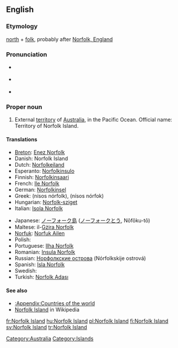==English==
{{wikipedia}}

===Etymology===
[[north]] + [[folk]], probably after [[w:Norfolk, England|Norfolk, England]]

===Pronunciation===
* {{a|UK}} {{IPA|/ˈnɔː.fək ˈaɪ.lənd/}}
* {{a|US}} {{IPA|/ˈnɔɹ.fɔk ˈaɪ.lənd/}}
* {{audio|en-us-Norfolk Island.ogg|Audio (US)}}

===Proper noun===
{{en-proper noun|sg=[[Norfolk]] [[island|Island]]}}

# External [[territory]] of [[Australia]], in the Pacific Ocean. Official name: Territory of Norfolk Island.

====Translations====
{{trans-top|Territory of Norfolk Island}}
* [[Breton]]: [[Enez Norfolk]]
* Danish: Norfolk Island
* Dutch: [[Norfolkeiland]]
* Esperanto: [[Norfolkinsulo]]
* Finnish: [[Norfolkinsaari]]
* French: [[Ile Norfolk]]
* German: [[Norfolkinsel]]
* Greek: {{t|el|Νήσος Νόρφολκ|f|sc=Grek}} (nísos nórfolk), {{t|el|Νήσος Νόρφοκ|f|sc=Grek}} (nísos nórfok)
* Hungarian: [[Norfolk-sziget]]
* Italian: [[Isola Norfolk]]
{{trans-mid}}
* Japanese: [[ノーフォーク島]] ([[ノーフォーク]][[とう]], Nōfōku-tō)
* Maltese: il-[[Gżira Norfolk]]
* [[Norfuk]]: [[Norfuk Ailen]]
* Polish: {{t+|pl|Norfolk}}
* Portuguese: [[Ilha Norfolk]]
* Romanian: [[Insula Norfolk]]
* Russian: [[Норфолкские острова]] (Nórfolkskije ostrová)
* Spanish: [[Isla Norfolk]]
* Swedish: {{t+|sv|Norfolkön}}
* Turkish: [[Norfolk Adası]]
{{trans-bottom}}

====See also====
*[[:Appendix:Countries of the world]]
*[[w:Norfolk Island|Norfolk Island]] in Wikipedia

[[Category:Australia]]
[[Category:Islands]]

[[fr:Norfolk Island]]
[[hu:Norfolk Island]]
[[pl:Norfolk Island]]
[[fi:Norfolk Island]]
[[sv:Norfolk Island]]
[[tr:Norfolk Island]]